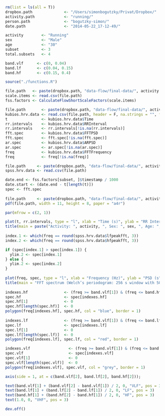 ```r
  rm(list = ls(all = T))
  dropbox.path              <- "/Users/simonbogutzky/Privat/Dropbox/"
  activity.path             <- "running/" 
  person.path               <- "bogutzky-simon/"
  date.path                 <- "2014-05-22_17-12-49/"

  activity        <- "Running"
  sex             <- "Male"
  age             <- "30"
  subset          <- 3
  total.subsets   <- 4

  band.vlf      <- c(0, 0.04)
  band.lf       <- c(0.04, 0.15)
  band.hf       <- c(0.15, 0.4)
```

```r
  source("./functions.R")
```

```r
  file.path   <- paste(dropbox.path, "data-flow/final-data/", activity.path, person.path, date.path, "scale.csv", sep ="")
  scale.items <- read.csv(file.path)
  fss.factors <- CalculateFlowShortScaleFactors(scale.items)
```

```r
  file.path       <- paste(dropbox.path, "data-flow/final-data/", activity.path, person.path, date.path, "subset-", subset, "/hrv-data.txt", sep ="")
  kubios.hrv.data <- read.csv(file.path, header = F, na.strings = "", fill = T, skip = 97, col.names = c("NA1", "Time", "RRInterval", "FFTFrequency", "FFTPSD", "ARFrequency", "ARPSD", "NA2", "NA3", "NA4", "NA5"))
  t               <- kubios.hrv.data$Time
  rr.intervals    <- kubios.hrv.data$RRInterval
  rr.intervals    <- rr.intervals[!is.na(rr.intervals)]
  fft.spec        <- kubios.hrv.data$FFTPSD
  fft.spec        <- fft.spec[!is.na(fft.spec)]
  ar.spec         <- kubios.hrv.data$ARPSD
  ar.spec         <- ar.spec[!is.na(ar.spec)]
  freq            <- kubios.hrv.data$FFTFrequency
  freq            <- freq[!is.na(freq)]
```

```r
  file.path     <- paste(dropbox.path, "data-flow/final-data/", activity.path, person.path, date.path, "subset-", subset, "/hrv-data-spss.txt", sep ="")
  spss.hrv.data <- read.csv(file.path)
```

```r
  date.end <- fss.factors[subset, ]$timestamp / 1000
  date.start <- (date.end - t[length(t)])
  spec <- fft.spec
  
  file.path     <- paste(dropbox.path, "data-flow/final-data/", activity.path, person.path, date.path, "subset-", subset, "/rr-intervals-and-psd.pdf", sep ="")
  pdf(file.path, width = 11, height = 8, paper = "a4r")

  par(mfrow = c(2, 1))

  plot(t, rr.intervals, type = "l", xlab = "Time (s)", ylab = "RR Interval (s)", xaxs = "i", yaxs = "i")
  title(main = paste("Activity: ", activity, ", Sex: ", sex, ", Age: ", age, ", Start: ", as.POSIXct(date.start, tz = "Europe/Berlin", origin = "1970-01-01"), ", End: ", as.POSIXct(date.end, tz = "Europe/Berlin", origin = "1970-01-01"), ", Subset ", subset, "/",  total.subsets, sep = ""))
  
  index.1 <- which(freq == round(spss.hrv.data$lfpeakfft, 3))
  index.2 <- which(freq == round(spss.hrv.data$hfpeakfft, 3))

  if (spec[index.1] > spec[index.1]) {
    ylim.2 <- spec[index.1]
  } else {
    ylim.2 <- spec[index.2]
  }
  
  plot(freq, spec, type = "l", xlab = "Frequency (Hz)", ylab = "PSD (s^2/Hz)", xaxs = "i", yaxs = "i", ylim = c(0, ylim.2))
  title(main = "FFT spectrum (Welch’s periodogram: 256 s window with 50% overlap)", sub = paste("LF: ", round(spss.hrv.data$lfpowfft, 1), " ms^2, HF: ", round(spss.hrv.data$hfpowfft, 1), " ms^2, LF/HF: ", round(spss.hrv.data$lfhffft, 1), ", Flow : ", fss.factors$flow[subset], sep = ""))
  
  indexes.hf                <- (freq >= band.vlf[1]) & (freq <= band.hf[2])
  spec.hf                   <- spec[indexes.hf]
  spec.hf[1]                <- 0 
  spec.hf[length(spec.hf)]  <- 0
  polygon(freq[indexes.hf], spec.hf, col = "blue", border = 1)  
  
  indexes.lf                <- (freq >= band.vlf[1]) & (freq <= band.lf[2])
  spec.lf                   <- spec[indexes.lf]
  spec.lf[1]                <- 0 
  spec.lf[length(spec.lf)]  <- 0
  polygon(freq[indexes.lf], spec.lf, col = "red", border = 1)

  indexes.vlf                 <- (freq >= band.vlf[1]) & (freq <= band.vlf[2])  
  spec.vlf                    <- spec[indexes.vlf]
  spec.vlf[1]                 <- 0 
  spec.vlf[length(spec.vlf)]  <- 0
  polygon(freq[indexes.vlf], spec.vlf, col = "grey", border = 1)

  axis(side = 1, at = c(band.vlf[2], band.lf[2], band.hf[2]));

  text(band.vlf[1] + (band.vlf[2] - band.vlf[1]) / 2, 0, "VLF", pos = 3)
  text(band.lf[1] + (band.lf[2] - band.lf[1]) / 2, 0, "LF", pos = 3)
  text(band.hf[1] + (band.hf[2] - band.hf[1]) / 2, 0, "HF", pos = 3)
  text(1.0, 0, "VHF", pos = 3)

  dev.off()
```